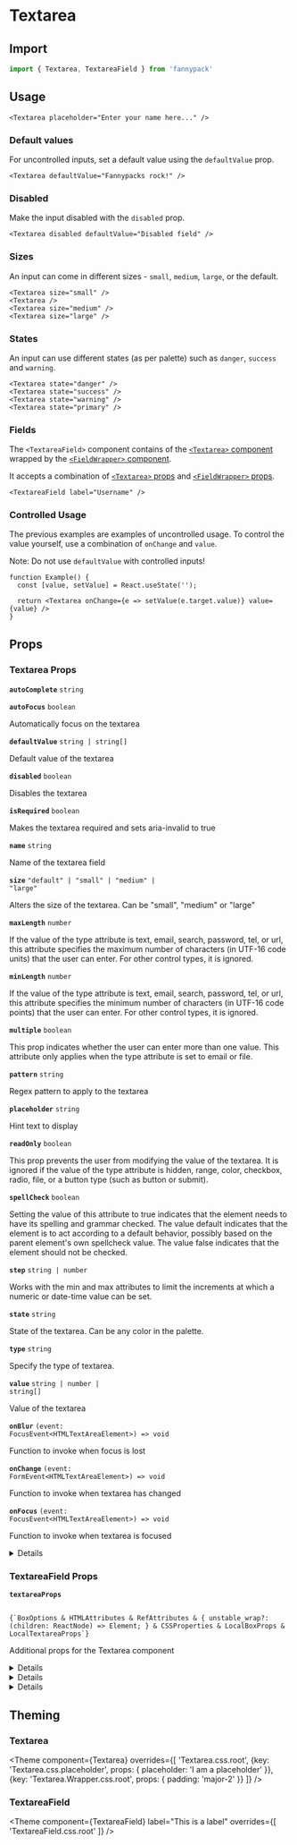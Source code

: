 
# Textarea

## Import

```jsx
import { Textarea, TextareaField } from 'fannypack'
```

## Usage

```jsx-live
<Textarea placeholder="Enter your name here..." />
```

### Default values

For uncontrolled inputs, set a default value using the `defaultValue` prop.

```jsx-live
<Textarea defaultValue="Fannypacks rock!" />
```

### Disabled

Make the input disabled with the `disabled` prop.

```jsx-live
<Textarea disabled defaultValue="Disabled field" />
```

### Sizes

An input can come in different sizes - `small`, `medium`, `large`, or the default.

```jsx-live
<Textarea size="small" />
<Textarea />
<Textarea size="medium" />
<Textarea size="large" />
```

### States

An input can use different states (as per palette) such as `danger`, `success` and `warning`.

```jsx-live
<Textarea state="danger" />
<Textarea state="success" />
<Textarea state="warning" />
<Textarea state="primary" />
```

### Fields

The `<TextareaField>` component contains of the [`<Textarea>` component](#input) wrapped by the [`<FieldWrapper>` component](/form/fieldwrapper).

It accepts a combination of [`<Textarea>` props](#TODO) and [`<FieldWrapper>` props](#TODO).

```jsx-live
<TextareaField label="Username" />
```

### Controlled Usage

The previous examples are examples of uncontrolled usage. To control the value yourself, use a combination of `onChange` and `value`.

Note: Do not use `defaultValue` with controlled inputs!

```function-live
function Example() {
  const [value, setValue] = React.useState('');

  return <Textarea onChange={e => setValue(e.target.value)} value={value} />
}
```

## Props

### Textarea Props

<!-- Automatically generated -->

**<Code marginRight="major-1">autoComplete</Code>** <Code fontSize="150" palette="primary">string</Code>

<Box marginBottom="major-4" />

**<Code marginRight="major-1">autoFocus</Code>** <Code fontSize="150" palette="primary">boolean</Code>

Automatically focus on the textarea

<Box marginBottom="major-4" />

**<Code marginRight="major-1">defaultValue</Code>** <Code fontSize="150" palette="primary">string | string[]</Code>

Default value of the textarea

<Box marginBottom="major-4" />

**<Code marginRight="major-1">disabled</Code>** <Code fontSize="150" palette="primary">boolean</Code>

Disables the textarea

<Box marginBottom="major-4" />

**<Code marginRight="major-1">isRequired</Code>** <Code fontSize="150" palette="primary">boolean</Code>

Makes the textarea required and sets aria-invalid to true

<Box marginBottom="major-4" />

**<Code marginRight="major-1">name</Code>** <Code fontSize="150" palette="primary">string</Code>

Name of the textarea field

<Box marginBottom="major-4" />

**<Code marginRight="major-1">size</Code>** <Code fontSize="150" palette="primary">&#34;default&#34; | &#34;small&#34; | &#34;medium&#34; | &#34;large&#34;</Code>

Alters the size of the textarea. Can be "small", "medium" or "large"

<Box marginBottom="major-4" />

**<Code marginRight="major-1">maxLength</Code>** <Code fontSize="150" palette="primary">number</Code>

If the value of the type attribute is text, email, search, password, tel, or url, this attribute specifies the maximum number of characters (in UTF-16 code units) that the user can enter. For other control types, it is ignored.

<Box marginBottom="major-4" />

**<Code marginRight="major-1">minLength</Code>** <Code fontSize="150" palette="primary">number</Code>

If the value of the type attribute is text, email, search, password, tel, or url, this attribute specifies the minimum number of characters (in UTF-16 code points) that the user can enter. For other control types, it is ignored.

<Box marginBottom="major-4" />

**<Code marginRight="major-1">multiple</Code>** <Code fontSize="150" palette="primary">boolean</Code>

This prop indicates whether the user can enter more than one value. This attribute only applies when the type attribute is set to email or file.

<Box marginBottom="major-4" />

**<Code marginRight="major-1">pattern</Code>** <Code fontSize="150" palette="primary">string</Code>

Regex pattern to apply to the textarea

<Box marginBottom="major-4" />

**<Code marginRight="major-1">placeholder</Code>** <Code fontSize="150" palette="primary">string</Code>

Hint text to display

<Box marginBottom="major-4" />

**<Code marginRight="major-1">readOnly</Code>** <Code fontSize="150" palette="primary">boolean</Code>

This prop prevents the user from modifying the value of the textarea. It is ignored if the value of the type attribute is hidden, range, color, checkbox, radio, file, or a button type (such as button or submit).

<Box marginBottom="major-4" />

**<Code marginRight="major-1">spellCheck</Code>** <Code fontSize="150" palette="primary">boolean</Code>

Setting the value of this attribute to true indicates that the element needs to have its spelling and grammar checked. The value default indicates that the element is to act according to a default behavior, possibly based on the parent element's own spellcheck value. The value false indicates that the element should not be checked.

<Box marginBottom="major-4" />

**<Code marginRight="major-1">step</Code>** <Code fontSize="150" palette="primary">string | number</Code>

Works with the min and max attributes to limit the increments at which a numeric or date-time value can be set.

<Box marginBottom="major-4" />

**<Code marginRight="major-1">state</Code>** <Code fontSize="150" palette="primary">string</Code>

State of the textarea. Can be any color in the palette.

<Box marginBottom="major-4" />

**<Code marginRight="major-1">type</Code>** <Code fontSize="150" palette="primary">string</Code>

Specify the type of textarea.

<Box marginBottom="major-4" />

**<Code marginRight="major-1">value</Code>** <Code fontSize="150" palette="primary">string | number | string[]</Code>

Value of the textarea

<Box marginBottom="major-4" />

**<Code marginRight="major-1">onBlur</Code>** <Code fontSize="150" palette="primary">(event: FocusEvent&#60;HTMLTextAreaElement&#62;) =&#62; void</Code>

Function to invoke when focus is lost

<Box marginBottom="major-4" />

**<Code marginRight="major-1">onChange</Code>** <Code fontSize="150" palette="primary">(event: FormEvent&#60;HTMLTextAreaElement&#62;) =&#62; void</Code>

Function to invoke when textarea has changed

<Box marginBottom="major-4" />

**<Code marginRight="major-1">onFocus</Code>** <Code fontSize="150" palette="primary">(event: FocusEvent&#60;HTMLTextAreaElement&#62;) =&#62; void</Code>

Function to invoke when textarea is focused

<Box marginBottom="major-4" />

<details><Box use="summary" marginBottom="major-2">Inherits <code><strong>Box</strong></code> props</Box>

**<Code marginRight="major-1">use</Code>**

<Code isBlock palette="primary" fontSize="150" padding="minor-1" marginBottom="major-2">
{`string
  | ComponentClass<any, any>
  | FunctionComponent<any>`}
</Code>

<Box marginBottom="major-4" />

**<Code marginRight="major-1">className</Code>** <Code fontSize="150" palette="primary">string</Code>

<Box marginBottom="major-4" />

**<Code marginRight="major-1">children</Code>**

<Code isBlock palette="primary" fontSize="150" padding="minor-1" marginBottom="major-2">
{`string
  | number
  | boolean
  | {}
  | ReactElement<any, string
  | ((props: any) => ReactElement<any, string
  | ...
  | (new (props: any) => Component<any, any, any>)>)
  | (new (props: any) => Component<any, any, any>)>
  | ReactNodeArray
  | ReactPortal
  | ((props: BoxProps) => ReactNode)`}
</Code>

<Box marginBottom="major-4" />

**<Code marginRight="major-1">altitude</Code>** <Code fontSize="150" palette="primary">string</Code>

<Box marginBottom="major-4" />

**<Code marginRight="major-1">showBreakpoint</Code>** <Code fontSize="150" palette="primary">string</Code>

<Box marginBottom="major-4" />

**<Code marginRight="major-1">hiddenBreakpoint</Code>** <Code fontSize="150" palette="primary">string</Code>

<Box marginBottom="major-4" />

**<Code marginRight="major-1">overrides</Code>**

<Code isBlock palette="primary" fontSize="150" padding="minor-1" marginBottom="major-2">
{`{
  altitudes?: AltitudesThemeConfig;
  borders?: BordersThemeConfig;
  borderRadii?: BorderRadiiThemeConfig;
  breakpoints?: BreakpointsThemeConfig;
  fontSizes?: FontSizeThemeConfig;
  fontWeights?: FontWeightsThemeConfig;
  ... 62 more ...;
  Tooltip?: TooltipThemeConfig;
}`}
</Code>

<Box marginBottom="major-4" />

**<Code marginRight="major-1">elementRef</Code>** <Code fontSize="150" palette="primary">((instance: any) =&#62; void) | RefObject&#60;any&#62;</Code>

<Box marginBottom="major-4" />

**<Code marginRight="major-1">themeKeyOverride</Code>** <Code fontSize="150" palette="primary">string</Code>

<Box marginBottom="major-4" />

</details>


### TextareaField Props

<!-- Automatically generated -->

**<Code marginRight="major-1">textareaProps</Code>**

<Code isBlock palette="primary" fontSize="150" padding="minor-1" marginBottom="major-2">
{`BoxOptions & HTMLAttributes<any> & RefAttributes<any> & { unstable_wrap?: (children: ReactNode) => Element; } & CSSProperties & LocalBoxProps & LocalTextareaProps`}
</Code>

Additional props for the Textarea component

<Box marginBottom="major-4" />

<details><Box use="summary" marginBottom="major-2">Inherits <code><strong>Textarea</strong></code> props</Box>

**<Code marginRight="major-1">autoComplete</Code>** <Code fontSize="150" palette="primary">string</Code>

<Box marginBottom="major-4" />

**<Code marginRight="major-1">autoFocus</Code>** <Code fontSize="150" palette="primary">boolean</Code>

Automatically focus on the textarea

<Box marginBottom="major-4" />

**<Code marginRight="major-1">defaultValue</Code>** <Code fontSize="150" palette="primary">string | string[]</Code>

Default value of the textarea

<Box marginBottom="major-4" />

**<Code marginRight="major-1">disabled</Code>** <Code fontSize="150" palette="primary">boolean</Code>

Disables the textarea

<Box marginBottom="major-4" />

**<Code marginRight="major-1">isRequired</Code>** <Code fontSize="150" palette="primary">boolean</Code>

Makes the textarea required and sets aria-invalid to true

<Box marginBottom="major-4" />

**<Code marginRight="major-1">name</Code>** <Code fontSize="150" palette="primary">string</Code>

Name of the textarea field

<Box marginBottom="major-4" />

**<Code marginRight="major-1">size</Code>** <Code fontSize="150" palette="primary">&#34;default&#34; | &#34;small&#34; | &#34;medium&#34; | &#34;large&#34;</Code>

Alters the size of the textarea. Can be "small", "medium" or "large"

<Box marginBottom="major-4" />

**<Code marginRight="major-1">maxLength</Code>** <Code fontSize="150" palette="primary">number</Code>

If the value of the type attribute is text, email, search, password, tel, or url, this attribute specifies the maximum number of characters (in UTF-16 code units) that the user can enter. For other control types, it is ignored.

<Box marginBottom="major-4" />

**<Code marginRight="major-1">minLength</Code>** <Code fontSize="150" palette="primary">number</Code>

If the value of the type attribute is text, email, search, password, tel, or url, this attribute specifies the minimum number of characters (in UTF-16 code points) that the user can enter. For other control types, it is ignored.

<Box marginBottom="major-4" />

**<Code marginRight="major-1">multiple</Code>** <Code fontSize="150" palette="primary">boolean</Code>

This prop indicates whether the user can enter more than one value. This attribute only applies when the type attribute is set to email or file.

<Box marginBottom="major-4" />

**<Code marginRight="major-1">pattern</Code>** <Code fontSize="150" palette="primary">string</Code>

Regex pattern to apply to the textarea

<Box marginBottom="major-4" />

**<Code marginRight="major-1">placeholder</Code>** <Code fontSize="150" palette="primary">string</Code>

Hint text to display

<Box marginBottom="major-4" />

**<Code marginRight="major-1">readOnly</Code>** <Code fontSize="150" palette="primary">boolean</Code>

This prop prevents the user from modifying the value of the textarea. It is ignored if the value of the type attribute is hidden, range, color, checkbox, radio, file, or a button type (such as button or submit).

<Box marginBottom="major-4" />

**<Code marginRight="major-1">spellCheck</Code>** <Code fontSize="150" palette="primary">boolean</Code>

Setting the value of this attribute to true indicates that the element needs to have its spelling and grammar checked. The value default indicates that the element is to act according to a default behavior, possibly based on the parent element's own spellcheck value. The value false indicates that the element should not be checked.

<Box marginBottom="major-4" />

**<Code marginRight="major-1">step</Code>** <Code fontSize="150" palette="primary">string | number</Code>

Works with the min and max attributes to limit the increments at which a numeric or date-time value can be set.

<Box marginBottom="major-4" />

**<Code marginRight="major-1">state</Code>** <Code fontSize="150" palette="primary">string</Code>

State of the textarea. Can be any color in the palette.

<Box marginBottom="major-4" />

**<Code marginRight="major-1">type</Code>** <Code fontSize="150" palette="primary">string</Code>

Specify the type of textarea.

<Box marginBottom="major-4" />

**<Code marginRight="major-1">value</Code>** <Code fontSize="150" palette="primary">string | number | string[]</Code>

Value of the textarea

<Box marginBottom="major-4" />

**<Code marginRight="major-1">onBlur</Code>** <Code fontSize="150" palette="primary">(event: FocusEvent&#60;HTMLTextAreaElement&#62;) =&#62; void</Code>

Function to invoke when focus is lost

<Box marginBottom="major-4" />

**<Code marginRight="major-1">onChange</Code>** <Code fontSize="150" palette="primary">(event: FormEvent&#60;HTMLTextAreaElement&#62;) =&#62; void</Code>

Function to invoke when textarea has changed

<Box marginBottom="major-4" />

**<Code marginRight="major-1">onFocus</Code>** <Code fontSize="150" palette="primary">(event: FocusEvent&#60;HTMLTextAreaElement&#62;) =&#62; void</Code>

Function to invoke when textarea is focused

<Box marginBottom="major-4" />

</details>


<details><Box use="summary" marginBottom="major-2">Inherits <code><strong>Box</strong></code> props</Box>

**<Code marginRight="major-1">use</Code>**

<Code isBlock palette="primary" fontSize="150" padding="minor-1" marginBottom="major-2">
{`string
  | ComponentClass<any, any>
  | FunctionComponent<any>`}
</Code>

<Box marginBottom="major-4" />

**<Code marginRight="major-1">className</Code>** <Code fontSize="150" palette="primary">string</Code>

<Box marginBottom="major-4" />

**<Code marginRight="major-1">children</Code>**

<Code isBlock palette="primary" fontSize="150" padding="minor-1" marginBottom="major-2">
{`string
  | number
  | boolean
  | {}
  | ReactElement<any, string
  | ((props: any) => ReactElement<any, string
  | ...
  | (new (props: any) => Component<any, any, any>)>)
  | (new (props: any) => Component<any, any, any>)>
  | ReactNodeArray
  | ReactPortal
  | ((props: BoxProps) => ReactNode)`}
</Code>

<Box marginBottom="major-4" />

**<Code marginRight="major-1">altitude</Code>** <Code fontSize="150" palette="primary">string</Code>

<Box marginBottom="major-4" />

**<Code marginRight="major-1">showBreakpoint</Code>** <Code fontSize="150" palette="primary">string</Code>

<Box marginBottom="major-4" />

**<Code marginRight="major-1">hiddenBreakpoint</Code>** <Code fontSize="150" palette="primary">string</Code>

<Box marginBottom="major-4" />

**<Code marginRight="major-1">overrides</Code>**

<Code isBlock palette="primary" fontSize="150" padding="minor-1" marginBottom="major-2">
{`{
  altitudes?: AltitudesThemeConfig;
  borders?: BordersThemeConfig;
  borderRadii?: BorderRadiiThemeConfig;
  breakpoints?: BreakpointsThemeConfig;
  fontSizes?: FontSizeThemeConfig;
  fontWeights?: FontWeightsThemeConfig;
  ... 62 more ...;
  Tooltip?: TooltipThemeConfig;
}`}
</Code>

<Box marginBottom="major-4" />

**<Code marginRight="major-1">elementRef</Code>** <Code fontSize="150" palette="primary">((instance: any) =&#62; void) | RefObject&#60;any&#62;</Code>

<Box marginBottom="major-4" />

**<Code marginRight="major-1">themeKeyOverride</Code>** <Code fontSize="150" palette="primary">string</Code>

<Box marginBottom="major-4" />

</details>


<details><Box use="summary" marginBottom="major-2">Inherits <code><strong>FieldWrapper</strong></code> props</Box>

**<Code marginRight="major-1">description</Code>**

<Code isBlock palette="primary" fontSize="150" padding="minor-1" marginBottom="major-2">
{`string
  | ReactElement<any, string
  | ((props: any) => ReactElement<any, string
  | ...
  | (new (props: any) => Component<any, any, any>)>)
  | (new (props: any) => Component<any, any, any>)>`}
</Code>

<Box marginBottom="major-4" />

**<Code marginRight="major-1">hint</Code>**

<Code isBlock palette="primary" fontSize="150" padding="minor-1" marginBottom="major-2">
{`string
  | ReactElement<any, string
  | ((props: any) => ReactElement<any, string
  | ...
  | (new (props: any) => Component<any, any, any>)>)
  | (new (props: any) => Component<any, any, any>)>`}
</Code>

<Box marginBottom="major-4" />

**<Code marginRight="major-1">isOptional</Code>** <Code fontSize="150" palette="primary">boolean</Code>

<Box marginBottom="major-4" />

**<Code marginRight="major-1">label</Code>**

<Code isBlock palette="primary" fontSize="150" padding="minor-1" marginBottom="major-2">
{`string
  | ReactElement<any, string
  | ((props: any) => ReactElement<any, string
  | ...
  | (new (props: any) => Component<any, any, any>)>)
  | (new (props: any) => Component<any, any, any>)>`}
</Code>

<Box marginBottom="major-4" />

**<Code marginRight="major-1">labelType</Code>** <Code fontSize="150" palette="primary">&#34;label&#34; | &#34;legend&#34;</Code>

<Box marginBottom="major-4" />

**<Code marginRight="major-1">tooltip</Code>**

<Code isBlock palette="primary" fontSize="150" padding="minor-1" marginBottom="major-2">
{`string
  | ReactElement<any, string
  | ((props: any) => ReactElement<any, string
  | ...
  | (new (props: any) => Component<any, any, any>)>)
  | (new (props: any) => Component<any, any, any>)>`}
</Code>

<Box marginBottom="major-4" />

**<Code marginRight="major-1">tooltipTriggerComponent</Code>**

<Code isBlock palette="primary" fontSize="150" padding="minor-1" marginBottom="major-2">
{`ReactElement<any, string
  | ((props: any) => ReactElement<any, string
  | ...
  | (new (props: any) => Component<any, any, any>)>)
  | (new (props: any) => Component<any, any, any>)>`}
</Code>

<Box marginBottom="major-4" />

**<Code marginRight="major-1">validationText</Code>** <Code fontSize="150" palette="primary">string</Code>

<Box marginBottom="major-4" />

</details>


## Theming

### Textarea

<Theme
  component={Textarea}
  overrides={[
    'Textarea.css.root',
    {key: 'Textarea.css.placeholder', props: { placeholder: 'I am a placeholder' }},
    {key: 'Textarea.Wrapper.css.root', props: { padding: 'major-2' }}
  ]} />

### TextareaField

<Theme
  component={TextareaField}
  label="This is a label"
  overrides={[
    'TextareaField.css.root'
  ]} />
